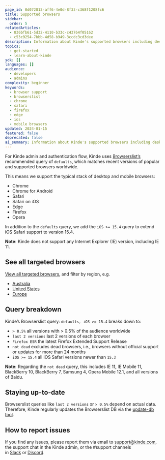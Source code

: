 ```yaml
---
page_id: 0d072813-aff6-4e0d-8f33-c368f1208fc6
title: Supported browsers
sidebar:
  order: 5
relatedArticles:
  - 836bfb61-5d32-4110-b33c-c43764f05162
  - c53c9254-7bbb-4d58-b949-3ccdc3cd3dee
description: Information about Kinde's supported browsers including desktop and mobile browsers, Browserslist configuration, and browser compatibility requirements.
topics:
  - get-started
  - learn-about-kinde
sdk: []
languages: []
audience:
  - developers
  - admins
complexity: beginner
keywords:
  - browser support
  - browserslist
  - chrome
  - safari
  - firefox
  - edge
  - ios
  - mobile browsers
updated: 2024-01-15
featured: false
deprecated: false
ai_summary: Information about Kinde's supported browsers including desktop and mobile browsers, Browserslist configuration, and browser compatibility requirements.
---
```


For Kinde admin and authentication flow, Kinde uses [Browserslist’s](https://github.com/browserslist/browserslist) recommended query of `defaults`, which matches recent versions of popular and supported browsers worldwide.

This means we support the typical stack of desktop and mobile browsers:

- Chrome
- Chrome for Android
- Safari
- Safari on iOS
- Edge
- Firefox
- Opera

In addition to the `defaults` query, we add the `iOS >= 15.4` query to extend iOS Safari support to version 15.4.

**Note:** Kinde does not support any Internet Explorer (IE) version, including IE 11.

## See all targeted browsers

[View all targeted browsers](https://browsersl.ist/?results=#q=defaults%2C+iOS+%3E%3D+15.4), and filter by region, e.g.

- [Australia](https://browsersl.ist/?results=#q=defaults%2C+iOS+%3E%3D+15.4&region=AU)
- [United States](https://browsersl.ist/?results=#q=defaults%2C+iOS+%3E%3D+15.4&region=US)
- [Europe](https://browsersl.ist/?results=#q=defaults%2C+iOS+%3E%3D+15.4&region=alt-eu)

## Query breakdown

Kinde’s Browserslist query: `defaults, iOS >= 15.4` breaks down to:

- `> 0.5%` all versions with > 0.5% of the audience worldwide
- `last 2 versions` last 2 versions of each browser
- `Firefox ESR` the latest Firefox Extended Support Release
- `not dead` excludes dead browsers, i.e., browsers without official support or updates for more than 24 months
- `iOS >= 15.4` all iOS Safari versions newer than `15.3`

**Note:** Regarding the `not dead` query, this includes IE 11, IE Mobile 11, BlackBerry 10, BlackBerry 7, Samsung 4, Opera Mobile 12.1, and all versions of Baidu.

## Staying up-to-date

Browserslist queries like `last 2 versions` or `> 0.5%` depend on actual data. Therefore, Kinde regularly updates the Browserslist DB via the [update-db tool](https://github.com/browserslist/update-db).

## How to report issues

If you find any issues, please report them via email to [support@kinde.com](mailto:support@kinde.com), the support chat in the Kinde admin, or the #support channels in [Slack](https://join.slack.com/t/thekindecommunity/shared_invite/zt-2k5i0aeet-d6Z_2qYphcNCpj0bFa4oCg) or [Discord](https://discord.gg/KdkCXRNTFn).

